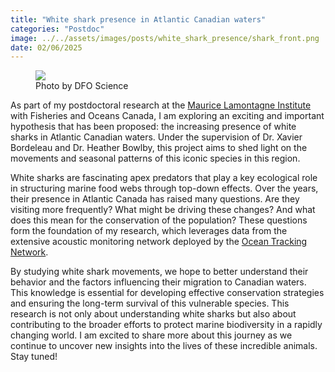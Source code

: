 ```yaml
---
title: "White shark presence in Atlantic Canadian waters"
categories: "Postdoc"
image: ../../assets/images/posts/white_shark_presence/shark_front.png
date: 02/06/2025
---
```


<figure class="post-figure float-end">
<img src="../../assets/images/posts/white_shark_presence/shark_side.png" class="round" />
<figcaption>Photo by DFO Science</figcaption>
</figure>

As part of my postdoctoral research at the [Maurice Lamontagne Institute](https://www.qc.dfo-mpo.gc.ca/en/maurice-lamontagne-institute){.uri target="_blank"} with Fisheries and Oceans Canada, I am exploring an exciting and important hypothesis that has been proposed: the increasing presence of white sharks in Atlantic Canadian waters. Under the supervision of Dr. Xavier Bordeleau and Dr. Heather Bowlby, this project aims to shed light on the movements and seasonal patterns of this iconic species in this region.

White sharks are fascinating apex predators that play a key ecological role in structuring marine food webs through top-down effects. Over the years, their presence in Atlantic Canada has raised many questions. Are they visiting more frequently? What might be driving these changes? And what does this mean for the conservation of the population? These questions form the foundation of my research, which leverages data from the extensive acoustic monitoring network deployed by the [Ocean Tracking Network](https://oceantrackingnetwork.org/){.uri target="_blank"}. 

By studying white shark movements, we hope to better understand their behavior and the factors influencing their migration to Canadian waters. This knowledge is essential for developing effective conservation strategies and ensuring the long-term survival of this vulnerable species. This research is not only about understanding white sharks but also about contributing to the broader efforts to protect marine biodiversity in a rapidly changing world. I am excited to share more about this journey as we continue to uncover new insights into the lives of these incredible animals. Stay tuned!
